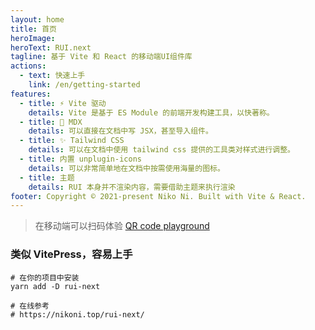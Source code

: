 ```yaml
---
layout: home
title: 首页
heroImage:
heroText: RUI.next
tagline: 基于 Vite 和 React 的移动端UI组件库
actions:
  - text: 快速上手
    link: /en/getting-started
features:
  - title: ⚡️ Vite 驱动
    details: Vite 是基于 ES Module 的前端开发构建工具，以快著称。
  - title: 📘 MDX
    details: 可以直接在文档中写 JSX，甚至导入组件。
  - title: ✨ Tailwind CSS
    details: 可以在文档中使用 tailwind css 提供的工具类对样式进行调整。
  - title: 内置 unplugin-icons
    details: 可以非常简单地在文档中按需使用海量的图标。
  - title: 主题
    details: RUI 本身并不渲染内容，需要借助主题来执行渲染
footer: Copyright © 2021-present Niko Ni. Built with Vite & React.
---
```



> 在移动端可以扫码体验 [QR code playground](/en/qr-code) <IconLightning className="text-[1.3em] text-amber-500" />


### 类似 VitePress，容易上手

```shell
# 在你的项目中安装
yarn add -D rui-next

# 在线参考
# https://nikoni.top/rui-next/
```
